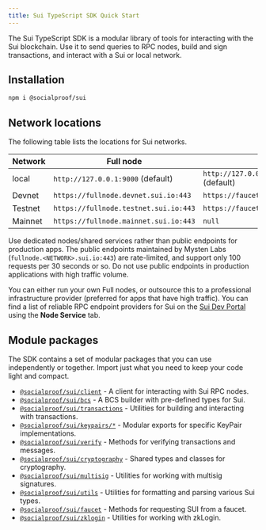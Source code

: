 ```yaml
---
title: Sui TypeScript SDK Quick Start
---
```


The Sui TypeScript SDK is a modular library of tools for interacting with the Sui blockchain. Use it
to send queries to RPC nodes, build and sign transactions, and interact with a Sui or local network.

## Installation

```sh npm2yarn
npm i @socialproof/sui
```

## Network locations

The following table lists the locations for Sui networks.

| Network | Full node                             | faucet                                   |
| ------- | ------------------------------------- | ---------------------------------------- |
| local   | `http://127.0.0.1:9000` (default)     | `http://127.0.0.1:9123/v2/gas` (default) |
| Devnet  | `https://fullnode.devnet.sui.io:443`  | `https://faucet.devnet.sui.io/v2/gas`    |
| Testnet | `https://fullnode.testnet.sui.io:443` | `https://faucet.testnet.sui.io/v2/gas`   |
| Mainnet | `https://fullnode.mainnet.sui.io:443` | `null`                                   |

<Callout type="warn">

Use dedicated nodes/shared services rather than public endpoints for production apps. The public
endpoints maintained by Mysten Labs (`fullnode.<NETWORK>.sui.io:443`) are rate-limited, and support
only 100 requests per 30 seconds or so. Do not use public endpoints in production applications with
high traffic volume.

You can either run your own Full nodes, or outsource this to a professional infrastructure provider
(preferred for apps that have high traffic). You can find a list of reliable RPC endpoint providers
for Sui on the [Sui Dev Portal](https://sui.io/developers#dev-tools) using the **Node Service** tab.

</Callout>

## Module packages

The SDK contains a set of modular packages that you can use independently or together. Import just
what you need to keep your code light and compact.

- [`@socialproof/sui/client`](/typescript/sui-client) - A client for interacting with Sui RPC nodes.
- [`@socialproof/sui/bcs`](/typescript/bcs) - A BCS builder with pre-defined types for Sui.
- [`@socialproof/sui/transactions`](/typescript/transaction-building/basics) - Utilities for building and
  interacting with transactions.
- [`@socialproof/sui/keypairs/*`](/typescript/cryptography/keypairs) - Modular exports for specific
  KeyPair implementations.
- [`@socialproof/sui/verify`](/typescript/cryptography/keypairs#verifying-signatures-without-a-key-pair) -
  Methods for verifying transactions and messages.
- [`@socialproof/sui/cryptography`](/typescript/cryptography/keypairs) - Shared types and classes for
  cryptography.
- [`@socialproof/sui/multisig`](/typescript/cryptography/multisig) - Utilities for working with multisig
  signatures.
- [`@socialproof/sui/utils`](/typescript/utils) - Utilities for formatting and parsing various Sui types.
- [`@socialproof/sui/faucet`](/typescript/faucet) - Methods for requesting SUI from a faucet.
- [`@socialproof/sui/zklogin`](/typescript/zklogin) - Utilities for working with zkLogin.
